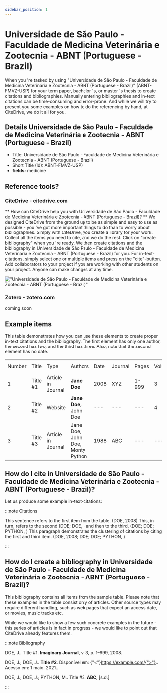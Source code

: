 ```yaml
---
sidebar_position: 1
---
```


# Universidade de São Paulo - Faculdade de Medicina Veterinária e Zootecnia - ABNT (Portuguese - Brazil)

When you 're tasked by using "Universidade de São Paulo - Faculdade de Medicina Veterinária e Zootecnia - ABNT (Portuguese - Brazil)" (ABNT-FMVZ-USP) for your term paper, bachelor 's, or master 's thesis to create citations and bibliographies.
Manually entering bibliographies and in-text citations can be time-consuming and error-prone. And while we will try to present you some examples on how to do the referencing by hand, at CiteDrive, we do it all for you.

## Details  Universidade de São Paulo - Faculdade de Medicina Veterinária e Zootecnia - ABNT (Portuguese - Brazil)
* Title: Universidade de São Paulo - Faculdade de Medicina Veterinária e Zootecnia - ABNT (Portuguese - Brazil)
* Short Title (Id): ABNT-FMVZ-USP)
* **fields:** medicine

## Reference tools?
### CiteDrive - citedrive.com
** How can CiteDrive help you with Universidade de São Paulo - Faculdade de Medicina Veterinária e Zootecnia - ABNT (Portuguese - Brazil)? **
We designed CiteDrive from the ground up to be as simple and easy to use as possible - you 've got more important things to do than to worry about bibliographies. Simply with CiteDrive, you create a library for your work. Collect all the items you need to cite, and we do the rest. Click on "create bibliography" when you 're ready. We then create citations and the bibliography in Universidade de São Paulo - Faculdade de Medicina Veterinária e Zootecnia - ABNT (Portuguese - Brazil) for you. For in-text-citations, simply select one or multiple items and press on the "cite"-button. Add collaborators to your project if you are working with other students on your project. Anyone can make changes at any time.


!["Universidade de São Paulo - Faculdade de Medicina Veterinária e Zootecnia - ABNT (Portuguese - Brazil)"](images/universidade-de-sao-paulo--faculdade-de-medicina-veterinaria-e-zootecnia--abnt-portuguese--brazil.svg "Choose Universidade de São Paulo - Faculdade de Medicina Veterinária e Zootecnia - ABNT (Portuguese - Brazil) in the CiteDrive App")

### Zotero - zotero.com

coming soon

## Example items

This table demonstrates how you can use these elements to create proper in-text citations and the bibliography. The first element has only one author, the second has two, and the third has three. Also, note that the second element has no date.


<table>
  <tr>
   <td>Number
   </td>
   <td>Title
   </td>
   <td>Type
   </td>
   <td>Authors
   </td>
   <td>Date
   </td>
   <td>Journal
   </td>
   <td>Pages
   </td>
   <td>Volume
   </td>
   <td>Issue
   </td>
   <td>Access Date
   </td>
  </tr>
  <tr>
   <td>1
   </td>
   <td>Title #1
   </td>
   <td>Article in Journal
   </td>
   <td><strong>Jane Doe</strong>
   </td>
   <td>2008
   </td>
   <td>XYZ
   </td>
   <td>1-999
   </td>
   <td>3
   </td>
   <td>2
   </td>
   <td>--
   </td>
  </tr>
  <tr>
   <td>
2
   </td>
   <td>Title #2
   </td>
   <td>Website
   </td>
   <td><strong>Jane Doe, </strong>John Doe
   </td>
   <td>---
   </td>
   <td>---
   </td>
   <td>---
   </td>
   <td>4
   </td>
   <td>---
   </td>
   <td>2020-05-01
   </td>
  </tr>
  <tr>
   <td>3
   </td>
   <td>Title #3
   </td>
   <td>Article in Journal
   </td>
   <td>Jane Doe, John Doe, Monty Python
   </td>
   <td>1988
   </td>
   <td>ABC
   </td>
   <td>---
   </td>
   <td>---
   </td>
   <td>16
   </td>
   <td>---
   </td>
  </tr>
</table>



## How do I cite in  Universidade de São Paulo - Faculdade de Medicina Veterinária e Zootecnia - ABNT (Portuguese - Brazil)?

Let us produce some example in-text-citations:

:::note Citations


This sentence refers to the first item from the table. (DOE, 2008) This, in turn, refers to the second (DOE; DOE, )
and then to the third.  (DOE; DOE; PYTHON, )
This paragraph demonstrates the clustering of citations by citing the first and third item. (DOE, 2008; DOE; DOE; PYTHON, )

:::

## How do I create a bibliography in Universidade de São Paulo - Faculdade de Medicina Veterinária e Zootecnia - ABNT (Portuguese - Brazil)?

This bibliography contains all items from the sample table. Please note that these examples in the table consist only of articles. Other source types may require different handling, such as web pages that expect an access date, or movies, music tracks etc.

While we would like to show a few such concrete examples in the future - this series of articles is in fact in progress - we would like to point out that CiteDrive already features them.

:::note Bibliography

DOE, J.. Title #1. <b>Imaginary Journal</b>, v. 3, p. 1–999, 2008. 

DOE, J.; DOE, J.. <b>Title #2</b>. Disponível em: {"<"}https://example.com/{">"}.. Acesso em: 1 maio. 2021.. 

DOE, J.; DOE, J.; PYTHON, M.. Title #3. <b>ABC</b>, [s.d.]



:::


        